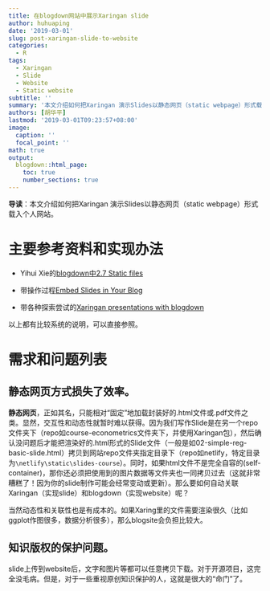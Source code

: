 ```yaml
---
title: 在blogdown网站中展示Xaringan slide
author: huhuaping
date: '2019-03-01'
slug: post-xaringan-slide-to-website
categories:
  - R
tags:
  - Xaringan
  - Slide
  - Website
  - Static website
subtitle: ''
summary: '本文介绍如何把Xaringan 演示Slides以静态网页（static webpage）形式载入个人网站。'
authors: [胡华平]
lastmod: '2019-03-01T09:23:57+08:00'
image:
  caption: ''
  focal_point: ''
math: true
output:
  blogdown::html_page:
    toc: true
    number_sections: true
---
```



**导读**：本文介绍如何把Xaringan 演示Slides以静态网页（static webpage）形式载入个人网站。

# 主要参考资料和实现办法

- Yihui Xie的[blogdown中2.7 Static files](https://bookdown.org/yihui/blogdown/static-files.html)

- 带操作过程[Embed Slides in Your Blog](https://timmastny.rbind.io/blog/embed-slides-knitr-blogdown/)

- 带各种探索尝试的[Xaringan presentations with blogdown](https://portfolio.peter-baumgartner.net/2018/07/21/presentations-with-xaringan/)

以上都有比较系统的说明，可以直接参照。

# 需求和问题列表

## 静态网页方式损失了效率。

**静态网页**，正如其名，只能相对“固定”地加载封装好的.html文件或.pdf文件之类。显然，交互性和动态性就暂时难以获得。因为我们写作Slide是在另一个repo文件夹下（repo如course-econometrics文件夹下，并使用Xaringan包），然后确认没问题后才能把渲染好的.html形式的Slide文件（一般是如02-simple-reg-basic-slide.html）拷贝到网站repo文件夹指定目录下（repo如netlify，特定目录为`\netlify\static\slides-course`）。同时，如果html文件不是完全自容的(self-container)，那你还必须把使用到的图片数据等文件夹也一同拷贝过去（这就非常糟糕了！因为你的slide制作可能会经常变动或更新）。那么要如何自动关联Xaringan（实现slide）和blogdown（实现website）呢？

当然动态性和关联性也是有成本的。如果Xaring里的文件需要渲染很久（比如ggplot作图很多，数据分析很多），那么blogsite会负担比较大。


## 知识版权的保护问题。

slide上传到website后，文字和图片等都可以任意拷贝下载。对于开源项目，这完全没毛病。但是，对于一些重视原创知识保护的人，这就是很大的“命门”了。



